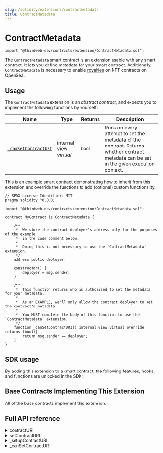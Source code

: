 ```yaml
---
slug: /solidity/extensions/contractmetadata
title: ContractMetadata
---
```



# ContractMetadata

```solidity
import "@thirdweb-dev/contracts/extension/ContractMetadata.sol";
```

The `ContractMetadata` smart contract is an extension usable with any smart contract. It lets you define metadata for your smart contract. Additionally, `ContractMetadata` is necessary to enable [royalties](/solidity/extensions/royalty) on NFT contracts on OpenSea.

<ViewContractCodeButton
  link="https://github.com/thirdweb-dev/contracts/blob/main/contracts/extension/ContractMetadata.sol"
  name="ContractMetadata"
/>

## Usage

The `ContractMetadata` extension is an _abstract contract_, and expects you to implement the following functions by yourself:

| Name                                                                                         | Type                    | Returns | Description                                                                                                                             |
| -------------------------------------------------------------------------------------------- | ----------------------- | ------- | --------------------------------------------------------------------------------------------------------------------------------------- |
| [`_canSetContractURI`](/solidity/extensions/contractmetadata#_cansetcontracturi) | internal view _virtual_ | `bool`  | Runs on every attempt to set the metadata of the contract. Returns whether contract metadata can be set in the given execution context. |

This is an example smart contract demonstrating how to inherit from this extension and override the functions to add (optional) custom functionality. 

```solidity
// SPDX-License-Identifier: MIT
pragma solidity ^0.8.0;

import "@thirdweb-dev/contracts/extension/ContractMetadata.sol";

contract MyContract is ContractMetadata {

    /**
     *  We store the contract deployer's address only for the purposes of the example
     *  in the code comment below.
     *
     *  Doing this is not necessary to use the `ContractMetadata` extension.
     */
    address public deployer;

    constructor() {
        deployer = msg.sender;
    }

    /**
     *  This function returns who is authorized to set the metadata for your metadata.
     *
     *  As an EXAMPLE, we'll only allow the contract deployer to set the contract's metadata.
     *
     *  You MUST complete the body of this function to use the `ContractMetadata` extension.
     */
    function _canSetContractURI() internal view virtual override returns (bool){
        return msg.sender == deployer;
    }
}
```

## SDK usage

By adding this extension to a smart contract, the following features, hooks and functions are unlocked in the SDK:

<div className="row" style={{ marginBottom: 12 }}>
  <div className="col col--3" style={{ padding: 8 }}>
    <QuickstartCard
      name="React"
      link="/react/react.usemetadata"
      image="/assets/languages/react.png"
    />
  </div>
  <div className="col col--3" style={{ padding: 8 }}>
    <QuickstartCard
      name="TypeScript"
      link="/typescript/sdk.contractmetadata"
      image="/assets/languages/typescript.png"
    />
  </div>
  <div className="col col--3" style={{ padding: 8 }}>
    <QuickstartCard
      name="Python"
      link="/python/contract-metadata"
      image="/assets/languages/python.png"
    />
  </div>
</div>

## Base Contracts Implementing This Extension

All of the base contracts implement this extension.

## Full API reference

<details>
<summary>contractURI</summary>
<div>

```solidity
function contractURI() external view returns (string memory);
```

- Returns the URI for the metadata associated with the smart contract. Generally, an IPFS URI.
- Set this value using the `setContractURI` function.

</div>
</details>

<details>
<summary>setContractURI</summary>
<div>

```solidity
function setContractURI(string calldata _uri) external;
```

- Sets the metadata of the smart contract. This value can be read from the `contractURI` function.
- Parameter `_uri`: The URI of the metadata to associate with the contract.
- The `_canSetContractURI` function is run on every call to this function. If the return value of `_canSetContractURI` is `false`, the `setContractURI` call will revert.

</div>
</details>

<details>
<summary>_setupContractURI</summary>
<div>

```solidity
function _setupContractURI(string memory _uri) internal;
```

- Sets the metadata of the smart contract. This value can be read from the `contractURI` function.
- Parameter `_uri`: The URI of the metadata to associate with the contract.
- The `_canSetContractURI` function is _not_ run on a call to this function.

</div>
</details>

<details>
<summary>_canSetContractURI</summary>
<div>

```solidity
function _canSetContractURI() internal view virtual returns (bool);
```

- Runs on every `setContractURI` function call.
- Returns whether contract metadata can be set in the given execution context.
- For example, this function can check whether the wallet calling `setContractURI` is the contract owner, and enforce that only the owner should be able to successfully call `setContractURI`.

</div>
</details>
